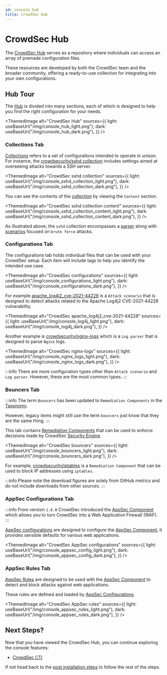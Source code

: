 ```yaml
---
id: console_hub
title: CrowdSec Hub
---
```



# CrowdSec Hub

The [CrowdSec Hub](https://hub.crowdsec.net/) serves as a repository where individuals can access an array of premade configuration files.

These resources are developed by both the CrowdSec team and the broader community, offering a ready-to-use collection for integrating into your own configurations.

## Hub Tour

The [Hub](https://hub.crowdsec.net/) is divided into many sections, each of which is designed to help you find the right configuration for your needs.

<ThemedImage
    alt="CrowdSec Hub"
    sources={{
        light: useBaseUrl("/img/console_hub_light.png"),
        dark: useBaseUrl("/img/console_hub_dark.png"),
    }}
/>

### Collections Tab

[Collections](/docs/next/collections/intro) refers to a set of configurations intended to operate in unison. For instance, the [crowdsecurity/sshd collection](https://app.crowdsec.net/hub/author/crowdsecurity/collections/sshd) includes settings aimed at overseeing attacks towards a SSH server.

<ThemedImage
    alt="CrowdSec sshd collection"
    sources={{
        light: useBaseUrl("/img/console_sshd_collection_light.png"),
        dark: useBaseUrl("/img/console_sshd_collection_dark.png"),
    }}
/>

You can see the contents of the [collection](/docs/next/collections/intro) by viewing the `Content` section.

<ThemedImage
    alt="CrowdSec sshd collection content"
    sources={{
        light: useBaseUrl("/img/console_sshd_collection_content_light.png"),
        dark: useBaseUrl("/img/console_sshd_collection_content_dark.png"),
    }}
/>

As illustrated above, the `sshd` collection encompasses a [parser](/docs/next/parsers/intro) along with [scenarios](/docs/next/scenarios/intro) focused on `brute force` attacks.

### Configurations Tab

The configurations tab holds individual files that can be used with your CrowdSec setup. Each item will include tags to help you identify the intended use case.

<ThemedImage
    alt="CrowdSec configurations"
    sources={{
        light: useBaseUrl("/img/console_configurations_light.png"),
        dark: useBaseUrl("/img/console_configurations_dark.png"),
    }}
/>

For example [apache_log4j2_cve-2021-44228](https://app.crowdsec.net/hub/author/crowdsecurity/configurations/apache_log4j2_cve-2021-44228) is a `Attack scenario` that is designed to detect attacks related to the Apache Log4j2 CVE-2021-44228 vulnerability.

<ThemedImage
    alt="CrowdSec apache_log4j2_cve-2021-44228"
    sources={{
        light: useBaseUrl("/img/console_log4j_light.png"),
        dark: useBaseUrl("/img/console_log4j_dark.png"),
    }}
/>

Another example is [crowdsecurity/nginx-logs](https://app.crowdsec.net/hub/author/crowdsecurity/configurations/nginx-logs) which is a `Log parser` that is designed to parse `Nginx` logs.

<ThemedImage
    alt="CrowdSec nginx-logs"
    sources={{
        light: useBaseUrl("/img/console_nginx_logs_light.png"),
        dark: useBaseUrl("/img/console_nginx_logs_dark.png"),
    }}
/>

:::info
There are more configuration types other than `Attack scenario` and `Log parser`. However, these are the most common types.
:::

### Bouncers Tab

:::info
The term `Bouncers` has been updated to `Remediation Components` in the [Taxonomy](https://www.crowdsec.net/blog/updating-crowdsec-naming-taxonomy).

However, legacy items might still use the term `bouncers` just know that they are the same thing.
:::

This tab contains [Remediation Components](/bouncers/intro.md) that can be used to enforce decisions made by CrowdSec [Security Engine](/docs/next/getting_started/security_engine_intro).

<ThemedImage
    alt="CrowdSec bouncers"
    sources={{
        light: useBaseUrl("/img/console_bouncers_light.png"),
        dark: useBaseUrl("/img/console_bouncers_dark.png"),
    }}
/>

For example, [crowdsecurity/iptables](https://app.crowdsec.net/hub/author/crowdsecurity/remediation-components/iptables) is a `Remediation Component` that can be used to block IP addresses using `iptables`.

:::info
Please note the download figures are solely from GitHub metrics and do not include downloads from other sources.
:::

### AppSec Configurations Tab

:::info
From version `1.6.0` CrowdSec introduced the [AppSec Component](/docs/next/appsec/intro) which allows you to turn CrowdSec into a Web Application Firewall (WAF).
:::

[AppSec configurations](/docs/next/appsec/configuration) are designed to configure the [AppSec Component](/docs/next/appsec/intro), it provides sensible defaults for various web applications.

<ThemedImage
    alt="CrowdSec AppSec configurations"
    sources={{
        light: useBaseUrl("/img/console_appsec_config_light.png"),
        dark: useBaseUrl("/img/console_appsec_config_dark.png"),
    }}
/>

### AppSec Rules Tab

[AppSec Rules](/docs/next/appsec/rules_syntax) are designed to be used with the [AppSec Component](/docs/next/appsec/intro) to detect and block attacks against web applications.

These rules are defined and loaded by [AppSec Configurations](/docs/next/appsec/configuration).

<ThemedImage
    alt="CrowdSec AppSec rules"
    sources={{
        light: useBaseUrl("/img/console_appsec_rules_light.png"),
        dark: useBaseUrl("/img/console_appsec_rules_dark.png"),
    }}
/>

## Next Steps?

Now that you have viewed the CrowdSec Hub, you can continue exploring the console features:

- [CrowdSec CTI](/getting_started/post_installation/console_cti.mdx)

If not head back to the [post installation steps](/getting_started/next_steps.md#1-crowdsec-console) to follow the rest of the steps.